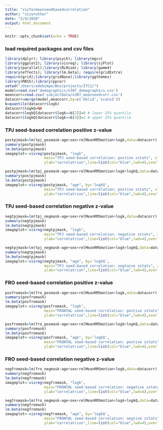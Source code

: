 ```yaml
---
title: "vizformeanseedbasedcorrelation"
author: "zizu+other"
date: "2/9/2020"
output: html_document
---
```


```r
knitr::opts_chunk$set(echo = TRUE)
```




### load required packages and csv files 

```r
library(dplyr); library(psych); library(mgcv)
library(ggplot2); library(visreg); library(sjPlot)
library(parallel);library(RLRsim); library(gamm4)
library(effects); library(lm.beta); require(gridExtra)
require(grid);library(gridBase);library(ggthemes)
library(MASS);library(ppcor)
setwd("/Users/adebimpe/Box/projects/ITC2/")
model=read.csv('demographics/n307_demographics.csv')
meancorr=read.csv('subjectData/n307_meanseedcorr.csv')
datacorr=merge(model,meancorr,by=c('bblid','scanid'))
b=quantile(datacorr$logk)
datacorr$logkQ=NA
datacorr$logkQ[datacorr$logk<=b[2]]=0 # lower 25% quantile 
datacorr$logkQ[datacorr$logk>=b[4]]=1 # upper 25% quantile
```

### TPJ seed-based correlation  positive z-value 
```r
postpjmask=lm(tpj_posmask~age+sex+relMeanRMSmotion+logk,data=datacorr)
summary(postpjmask)
lm.beta(postpjmask)
imageplot<-visreg(postpjmask, "logk", 
                  main="TPJ seed-based correlation: postive zstats", xlab="logk", 
                  ylab="correlatrion",line=list(col="blue",lwd=4),overlay=TRUE)

postpjmask=lm(tpj_posmask~age+sex+relMeanRMSmotion+logk+logkQ,data=datacorr)
summary(postpjmask)
lm.beta(postpjmask)
imageplot<-visreg(postpjmask, "age", by='logkQ',
                  main="TPJ seed-based correlation: postive zstats", xlab="age", 
                  ylab="correlatrion",line=list(col="blue",lwd=4),overlay=TRUE)

```
### TPJ seed-based correlation  negative  z-value 
```r
negtpjmask=lm(tpj_negmask~age+sex+relMeanRMSmotion+logk,data=datacorr)
summary(negtpjmask)
lm.beta(negtpjmask)
imageplot<-visreg(negtpjmask, "logk", 
                  main="TPJ seed-based correlation: negative zstats", xlab="logk", 
                  ylab="correlatrion",line=list(col="blue",lwd=4),overlay=TRUE)

negtpjmask=lm(tpj_negmask~age+sex+relMeanRMSmotion+logk+logkQ,data=datacorr)
summary(negtpjmask)
lm.beta(negtpjmask)
imageplot<-visreg(negtpjmask, "age", by='logkQ',
                  main="TPJ seed-based correlation: negtaive zstats", xlab="age", 
                  ylab="correlatrion",line=list(col="blue",lwd=4),overlay=TRUE)

```
### FRO seed-based correlation  positive z-value 
```r
posfromask=lm(fro_posmask~age+sex+relMeanRMSmotion+logk,data=datacorr)
summary(posfromask)
lm.beta(posfromask)
imageplot<-visreg(posfromask, "logk", 
                  main="FRONTAL seed-based correlation: postive zstats", xlab="logk", 
                  ylab="correlatrion",line=list(col="blue",lwd=4),overlay=TRUE)

posfromask=lm(fro_posmask~age+sex+relMeanRMSmotion+logk+logkQ,data=datacorr)
summary(posfromask)
lm.beta(posfromask)
imageplot<-visreg(posfromask, "age", by='logkQ',
                  main="FRONTAL seed-based correlation: postive zstats", xlab="age", 
                  ylab="correlatrion",line=list(col="blue",lwd=4),overlay=TRUE)

```

### FRO seed-based correlation  negative z-value 
```r
negfromask=lm(fro_negmask~age+sex+relMeanRMSmotion+logk,data=datacorr)
summary(negfromask)
lm.beta(negfromask)
imageplot<-visreg(negfromask, "logk", 
                  main="FRONTAL seed-based correlation: negative zstats", xlab="logk", 
                  ylab="correlatrion",line=list(col="blue",lwd=4),overlay=TRUE)

negfromask=lm(fro_negmask~age+sex+relMeanRMSmotion+logk+logkQ,data=datacorr)
summary(negfromask)
lm.beta(negfromask)
imageplot<-visreg(negfromask, "age", by='logkQ',
                  main="FRONTAL seed-based correlation: negtive zstats", xlab="age", 
                  ylab="correlatrion",line=list(col="blue",lwd=4),overlay=TRUE)

```

